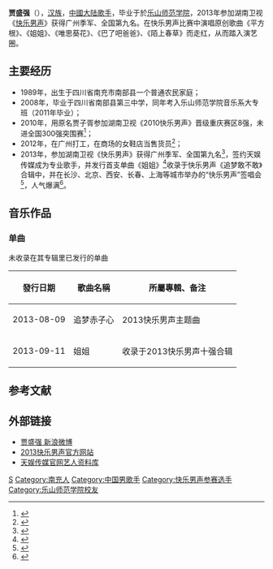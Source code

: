 {{年譜|time=2019-03-20}}
{{藝人
| 姓名     = 贾盛强
| 類型     = 男歌手
| 圖片     =
| 圖片尺寸 = 
| 圖片簡介 = 
| 原名     = 贾子胥
| 国籍 =  {{PRC}} 
| 民族     = [[汉族|汉族]]
| 出生日期 = {{birth date and age|1989|2|22}}
| 出生地點 = {{CHN}}[[四川省|四川省]][[南充市|南充市]][[南部县|南部县]]
| 職業     = [[歌手|歌手]]
| 語言     = 
| 母校 =  [[乐山师范学院|乐山师范学院]] 
| 宗教信仰 = 
| 配偶     = 
| 兒女     = 
| 父母     = 
| 音樂類型 = [[华语流行|华语流行]]
| 活躍年代 = 2013年至今
| 代表作   = 
| 唱片公司 = [[天娱传媒|天娱传媒]]（2013至2015）
| 經紀公司 = [[天娱传媒|天娱传媒]]（2013至2015） 
| 網站     = [http://weibo.com/u/3585483752 贾盛强 官方微博]
| 相關團體 = 
| 獎項     = 2013湖南卫视《快乐男声》广州季军、全国第九名
| IMDb    = 
}}
'''贾盛强'''（{{bd|1989年|2月22日|catIdx=J贾}}），[[汉族|汉族]]，[[中國大陆|中國大陆]][[歌手|歌手]]，毕业于於[[乐山师范学院|乐山师范学院]]，2013年参加湖南卫视《[[快乐男声|快乐男声]]》获得广州季军、全国第九名。在快乐男声比赛中演唱原创歌曲《平方根》、《姐姐》、《唯思葵花》、《巴了吧爸爸》、《陌上春草》而走红，从而踏入演艺圈。

==主要经历==
*1989年，出生于四川省南充市南部县一个普通农民家庭；
*2008年，毕业于四川省南部县第三中学，同年考入乐山师范学院音乐系大专班（2011年毕业）；
*2010年，用原名贾子胥参加湖南卫视《2010快乐男声》晋级重庆赛区8强，未进全国300强突围赛<ref>{{Cite web|title=“娃娃音”贾子胥出局快男 原创歌曲走红网络_娱乐_腾讯网|url=https://ent.qq.com/a/20100512/000619.htm|accessdate=2019-06-20|work=ent.qq.com|archive-date=2020-11-29|archive-url=https://web.archive.org/web/20201129000550/https://ent.qq.com/a/20100512/000619.htm|dead-url=no}}</ref>；
*2012年，在广州打工，在商场的女鞋店当售货员<ref>{{Cite web|title=《巴了吧爸爸》唱哭评审 贾盛强原创晋级-嘉兴频道-浙江在线|url=http://jx.zjol.com.cn/05jx/system/2013/07/28/019497017.shtml|accessdate=2019-06-20|work=jx.zjol.com.cn|archive-date=2017-08-08|archive-url=https://web.archive.org/web/20170808091328/http://jx.zjol.com.cn/05jx/system/2013/07/28/019497017.shtml|dead-url=no}}</ref>；
*2013年，参加湖南卫视《快乐男声》获得广州季军、全国第九名<ref>{{Cite web|title=贾盛强新作《尽力而为》谢幕快男舞台|url=http://ent.sina.com.cn/y/2013-09-03/13564001125.shtml|accessdate=2019-06-20|work=ent.sina.com.cn|archive-date=2020-12-02|archive-url=https://web.archive.org/web/20201202165227/http://ent.sina.com.cn/y/2013-09-03/13564001125.shtml|dead-url=no}}</ref>，签约天娱传媒成为专业歌手，并发行首支单曲《姐姐》<ref>{{Cite web|title=快男将推合辑 贾盛强全新演绎《姐姐》|url=http://ent.sina.com.cn/y/2013-09-11/09284006229.shtml|accessdate=2020-01-19|work=ent.sina.com.cn|archive-date=2020-12-02|archive-url=https://web.archive.org/web/20201202165911/http://ent.sina.com.cn/y/2013-09-11/09284006229.shtml|dead-url=no}}</ref>收录于快乐男声《追梦敢不敢》合辑中，并在长沙、北京、西安、长春、上海等城市举办的“快乐男声”签唱会<ref>{{Cite web|title=快男见面会贾盛强秀原创 于朦胧与粉丝大合影_娱乐_腾讯网|url=https://ent.qq.com/a/20130923/010987.htm|accessdate=2019-06-20|work=ent.qq.com|archive-date=2020-11-28|archive-url=https://web.archive.org/web/20201128234613/https://ent.qq.com/a/20130923/010987.htm|dead-url=no}}</ref>，人气爆满<ref>{{Cite web|title=贾盛强四川演出火爆 现场观众挤垮安保|url=http://ent.sina.com.cn/y/2013-09-20/08364012029.shtml|accessdate=2019-06-20|work=ent.sina.com.cn|archive-date=2020-12-02|archive-url=https://web.archive.org/web/20201202155754/http://ent.sina.com.cn/y/2013-09-20/08364012029.shtml|dead-url=no}}</ref>。

==音乐作品==
===单曲===
未收录在其专辑里已发行的单曲
{| class="wikitable"
|-
! 發行日期  !! 歌曲名稱 !! 所屬專輯、备注
|-
| 2013-08-09 || 追梦赤子心  || 2013快乐男声主题曲 
|-
| 2013-09-11 || 姐姐  || 收录于2013快乐男声十强合辑 
|}

==参考文献==
{{reflist}}

==外部链接==
*[http://weibo.com/u/3585483752 贾盛强 新浪微博] {{Wayback|url=http://weibo.com/u/3585483752 |date=20160731032526 }}
*[http://www.hunantv.com/v/2013/2013superboy/ 2013快乐男声官方网站]{{Wayback|url=http://www.hunantv.com/v/2013/2013superboy/ |date=20130921054019 }}
*[https://web.archive.org/web/20131226050634/http://www.eemedia.cn/player.aspx 天娱传媒官网艺人资料库]

{{2013快乐男声全国十强}}
{{超快家族}}
{{DEFAULTSORT:Jia Shengqiang}}
[[Category:贾姓|S]]
[[Category:南充人|Category:南充人]]
[[Category:中国男歌手|Category:中国男歌手]]
[[Category:快乐男声参赛选手|Category:快乐男声参赛选手]]
[[Category:乐山师范学院校友|Category:乐山师范学院校友]]